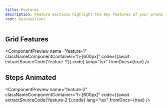 ```yaml
---
title: Features
description: Feature sections highlight the key features of your product or service, showcasing what makes it unique and valuable. They help users understand the benefits of using your product and encourage them to take action.
root: mainsections
---
```



## Grid Features

<ComponentPreview
  name="feature-1"
  classNameComponentContainer="h-[600px]"
  code={(await extractSourceCode('feature-1')).code}
  lang="tsx"
  fromDocs={true}
/>

## Steps Animated

<ComponentPreview
  name="feature-2"
  classNameComponentContainer="h-[600px]"
  code={(await extractSourceCode('feature-2')).code}
  lang="tsx"
  fromDocs={true}
/>